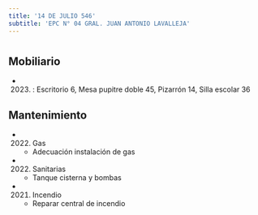 ```yaml
---
title: '14 DE JULIO 546'
subtitle: 'EPC N° 04 GRAL. JUAN ANTONIO LAVALLEJA'
---
```


#


## Mobiliario

*  (2023) : Escritorio 6, Mesa pupitre doble 45, Pizarrón 14, Silla escolar 36 





## Mantenimiento

*  (2022) Gas 
    + Adecuación instalación de gas

*  (2022) Sanitarias 
    + Tanque cisterna y bombas

*  (2021) Incendio 
    + Reparar central de incendio



